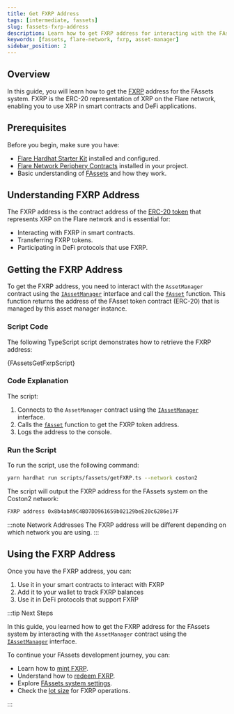 ```yaml
---
title: Get FXRP Address
tags: [intermediate, fassets]
slug: fassets-fxrp-address
description: Learn how to get FXRP address for interacting with the FAssets system
keywords: [fassets, flare-network, fxrp, asset-manager]
sidebar_position: 2
---
```



## Overview

In this guide, you will learn how to get the [FXRP](/fassets/reference) address for the FAssets system.
FXRP is the ERC-20 representation of XRP on the Flare network, enabling you to use XRP in smart contracts and DeFi applications.

## Prerequisites

Before you begin, make sure you have:

- [Flare Hardhat Starter Kit](/network/guides/hardhat-foundry-starter-kit) installed and configured.
- [Flare Network Periphery Contracts](https://www.npmjs.com/package/@flarenetwork/flare-periphery-contracts) installed in your project.
- Basic understanding of [FAssets](/fassets/overview) and how they work.

## Understanding FXRP Address

The FXRP address is the contract address of the [ERC-20 token](https://ethereum.org/en/developers/docs/standards/tokens/erc-20/) that represents XRP on the Flare network and is essential for:

- Interacting with FXRP in smart contracts.
- Transferring FXRP tokens.
- Participating in DeFi protocols that use FXRP.

## Getting the FXRP Address

To get the FXRP address, you need to interact with the `AssetManager` contract using the [`IAssetManager`](/fassets/reference/IAssetManager) interface and call the [`fAsset`](/fassets/reference/IAssetManager#fasset) function.
This function returns the address of the FAsset token contract (ERC-20) that is managed by this asset manager instance.

### Script Code

The following TypeScript script demonstrates how to retrieve the FXRP address:

<CodeBlock language="javascript" title="scripts/fassets/getFXRP.ts">
  {FAssetsGetFxrpScript}
</CodeBlock>

### Code Explanation

The script:

1. Connects to the `AssetManager` contract using the [`IAssetManager`](/fassets/reference/IAssetManager) interface.
2. Calls the [`fAsset`](/fassets/reference/IAssetManager#fasset) function to get the FXRP token address.
3. Logs the address to the console.

### Run the Script

To run the script, use the following command:

```bash
yarn hardhat run scripts/fassets/getFXRP.ts --network coston2
```

The script will output the FXRP address for the FAssets system on the Coston2 network:

```bash
FXRP address 0x8b4abA9C4BD7DD961659b02129beE20c6286e17F
```

:::note Network Addresses
The FXRP address will be different depending on which network you are using.
:::

## Using the FXRP Address

Once you have the FXRP address, you can:

1. Use it in your smart contracts to interact with FXRP
2. Add it to your wallet to track FXRP balances
3. Use it in DeFi protocols that support FXRP

:::tip Next Steps

In this guide, you learned how to get the FXRP address for the FAssets system by interacting with the `AssetManager` contract using the [`IAssetManager`](/fassets/reference/IAssetManager) interface.

To continue your FAssets development journey, you can:

- Learn how to [mint FXRP](/fassets/developer-guides/fassets-mint).
- Understand how to [redeem FXRP](/fassets/developer-guides/fassets-redeem).
- Explore [FAssets system settings](/fassets/operational-parameters).
- Check the [lot size](/fassets/developer-guides/fassets-settings-node) for FXRP operations.

:::
